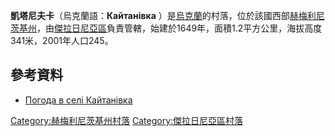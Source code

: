 {{coord|49|13|47|N|27|41|35|E|scale:100000|display=title}}

'''凱塔尼夫卡'''（烏克蘭語：'''Кайтанівка''' ）是[[烏克蘭|烏克蘭]]的村落，位於該國西部[[赫梅利尼茨基州|赫梅利尼茨基州]]，由[[傑拉日尼亞區|傑拉日尼亞區]]負責管轄，始建於1649年，面積1.2平方公里，海拔高度341米，2001年人口245。

==參考資料==
* [http://weather.in.ua/ua/hmel'nickaja/9732 Погода в селі Кайтанівка]{{Wayback|url=http://weather.in.ua/ua/hmel'nickaja/9732 |date=20160305085831 }}

{{DEFAULTSORT:Кайтанівка}}
[[Category:赫梅利尼茨基州村落|Category:赫梅利尼茨基州村落]]
[[Category:傑拉日尼亞區村落|Category:傑拉日尼亞區村落]]


{{Khmelnytskyi-geo-stub}}